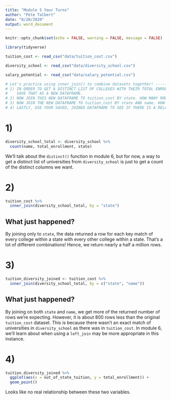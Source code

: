 ```yaml
---
title: "Module 5 Your Turns"
author: "Pete Talbert"
date: "8/20/2020"
output: word_document
---
```


```r
knitr::opts_chunk$set(echo = FALSE, warning = FALSE, message = FALSE)

library(tidyverse)

tuition_cost <- read_csv("data/tuition_cost.csv")

diversity_school <- read_csv("data/diversity_school.csv")

salary_potential <- read_csv("data/salary_potential.csv")


```

```r
# Let's practice using inner_join() to combine datasets together! -----------------------------------
# 1) IN ORDER TO GET A DISTINCT LIST OF COLLEGES WITH THEIR TOTAL ENROLLMENT, USE A count() ON diversity_school WITH THE COLUMNS name, total_enrollment, AND state.
#    SAVE THAT AS A NEW DATAFRAME.
# 2) NOW JOIN THIS NEW DATAFRAME TO tuition_cost BY state. HOW MANY ROWS DID IT RETURN? WHY?
# 3) NOW JOIN THE NEW DATAFRAME TO tuition_cost BY state AND name. HOW MANY ROWS DID IT RETURN? WHY? SAVE THIS JOINED DATAFRAME AS WELL
# 4) LASTLY, USE YOUR SAVED, JOINED DATAFRAME TO SEE IF THERE IS A RELATIONSHIP BETWEEN out_of_state_tuition AND total_enrollment. HINT: MAKE A SCATTERPLOT.
```

# 1)

```r
diversity_school_total <- diversity_school %>% 
  count(name, total_enrollment, state)
```

We'll talk about the `distinct()` function in module 6, but for now, a way to get a distinct list of universities from `diversity_school` is just to get a count of the distinct columns we want.

# 2)

```r
tuition_cost %>% 
  inner_join(diversity_school_total, by = "state")

```

## What just happened?

By joining only to `state`, the data returned a row for each key match of every college within a state with every other college within a state. That's a lot of different combinations! Hence, we return nearly a half a million rows.

# 3)

```r
tuition_diversity_joined <- tuition_cost %>% 
  inner_join(diversity_school_total, by = c("state", "name"))

```

## What just happened?

By joining on both `state` and `name`, we get more of the returned number of rows we're expecting. However, it is about 800 rows less than the original `tuition_cost` dataset. This is because there wasn't an exact match of universities in `diversity_school` as there was in `tuition_cost`. In module 6, we'll learn about when using a `left_join` may be more appropriate in this instance.

# 4)

```r
tuition_diversity_joined %>% 
  ggplot(aes(x = out_of_state_tuition, y = total_enrollment)) +
  geom_point()

```

Looks like no real relationship between these two variables.









